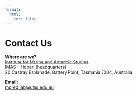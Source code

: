 ```yaml
---
format:
  html:
    toc: false
---
```


# Contact Us

**Where are we?\
**[Institute for Marine and Antarctic Studies](https://www.imas.utas.edu.au/)\
IMAS -- Hobart (headquarters)[\
](https://www.imas.utas.edu.au/)20 Castray Esplanade, Battery Point, Tasmania 7004, Australia\

**Email:**\
[mpred.lab\@utas.edu.au](mailto:mpred.lab@utas.edu.au "Open email client and draft an email to mpred.lab@utas.edu.au")
